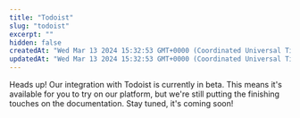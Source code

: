 ```yaml
---
title: "Todoist"
slug: "todoist"
excerpt: ""
hidden: false
createdAt: "Wed Mar 13 2024 15:32:53 GMT+0000 (Coordinated Universal Time)"
updatedAt: "Wed Mar 13 2024 15:32:53 GMT+0000 (Coordinated Universal Time)"
---
```


Heads up! Our integration with Todoist is currently in beta. This means it's available for you to try on our platform, but we're still putting the finishing touches on the documentation. Stay tuned, it's coming soon!

<!---TODO (Soham): Complete todoist client app generation flow -->
